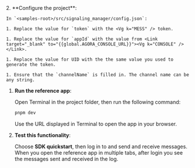 <PlatformWrapper platform="web">
2. **Configure the project**:

    In `<samples-root>/src/signaling_manager/config.json`:

    1. Replace the value for `token` with the <Vg k="MESS" /> token.

    1. Replace the value for `appId` with the value from <Link target="_blank" to="{{global.AGORA_CONSOLE_URL}}"><Vg k="CONSOLE" /></Link>.

    1. Replace the value for UID with the the same value you used to generate the token.

    1. Ensure that the `channelName` is filled in. The channel name can be any string.

1.  **Run the <Vpl k="NAME" /> reference app**:

    Open Terminal in the project folder, then run the following command:

    ``` bash
    pnpm dev
    ```

    Use the URL displayed in Terminal to open the app in your browser.

1. **Test this <Vpl k="NAME" /> functionality**:

    Choose **SDK quickstart**, then log in to <Vg k="MESS" /> and send and receive messages. When you open the reference app in multiple tabs, after login you see the messages sent and received in the log.

</PlatformWrapper>
